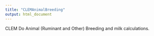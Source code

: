 ```yaml
---
title: "CLEMAnimalBreeding"
output: html_document
---
```



CLEM Do Animal (Ruminant and Other) Breeding and milk calculations.
